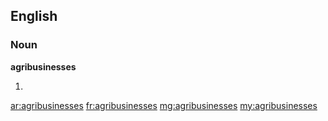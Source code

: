 ==English==

===Noun===
'''agribusinesses'''
# {{plural of|agribusiness}}

[[ar:agribusinesses]]
[[fr:agribusinesses]]
[[mg:agribusinesses]]
[[my:agribusinesses]]